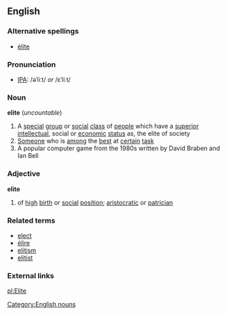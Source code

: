 ==English==
===Alternative spellings===
*[[élite]]

===Pronunciation===
* [[Wiktionary:Pronunciation_key|IPA]]: /əˈliːt/ ''or'' /ɛˈliːt/

===Noun===
'''elite'''  (''uncountable'')

#A [[special]] [[group]] or [[social]] [[class]] of [[people]] which have a [[superior]] [[intellectual]], social or [[economic]] [[status]] as, the elite of society
#[[someone|Someone]] who is [[among]] the [[best]] at [[certain]] [[task]]
#A popular computer game from the 1980s written by David Braben and Ian Bell

===Adjective===
'''elite'''

# of [[high]] [[birth]] or [[social]] [[position]]; [[aristocratic]] or [[patrician]]

===Related terms===
*[[elect]]
*[[élire]]
*[[elitism]]
*[[elitist]]

=== External links ===
{{pedialite}}

[[Category:English nouns]]
[[pl:Elite]]